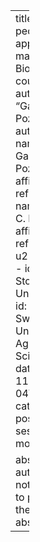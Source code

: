 ---
title: "A new pedagogical approach for master-level Bioinformatics courses"
author: "Gabriele Pozzati"
authors:
  - name: Gabriele Pozzati
    affiliations:
      - ref: u1
  - name: Samuel C. Flores
    affiliations:
      - ref: u1
      - ref: u2
affiliations:
  - id: u1
    name: Stockholm University
  - id: u2
    name: Swedish University of Agricultural Sciences
date: 2024-11-04T14:45:10
categories:
  - poster session
  - monday

abstract: "The authors have not consented to publishing their abstract."
---